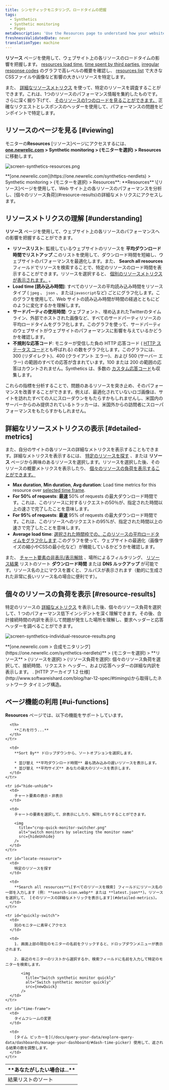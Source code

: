 ```yaml
---
title: シンセティックモニタリング。ロードタイムの把握
tags:
  - Synthetics
  - Synthetic monitoring
  - Pages
metaDescription: 'Use the Resources page to understand how your website''s resources perform. Compare usage across resources, or view individual resource loads.'
freshnessValidatedDate: never
translationType: machine
---
```






**リソース** ページを使用して、ウェブサイト上の各リソースのロードタイムの影響を把握します。 [resources load time](#resources-load-time), [time spent by third parties](#third-parties), [irregular response codes](#response-codes) のグラフで高レベルの概要を確認し、 [resources list](#resources-list) で大きなCSSファイルや画像など影響の大きいリソースを特定します。

また、 [詳細なリソースメトリクス](#detailed-metrics) を使って、特定のリソースを調査することができます。これは、1つのリソースのパフォーマンス情報を集約したものです。さらに深く掘り下げて、 [そのリソースの1つのロードを見ることができます。](#resource-results) 正確なリクエストとレスポンスのヘッダーを使用して、パフォーマンスの問題をピンポイントで特定します。

## リソースのページを見る [#viewing]

モニターの**Resources** \[リソース]ページにアクセスするには、 **[one.newrelic.com](https://one.newrelic.com/synthetics-nerdlets) > Synthetic monitoring > (モニターを選択) > Resources**に移動します。

<img
  title="screen-synthetics-resources.png"
  alt="screen-synthetics-resources.png"
  src={syntheticResourcesPage}
/>

<figcaption>
  **[one.newrelic.com](https://one.newrelic.com/synthetics-nerdlets) > Synthetic monitoring > (モニターを選択) > Resources**: **Resources** \[リソース]ページを使用して、Web サイト上の各リソースのパフォーマンスを分析し、[個々のリソース負荷](#resource-results)の詳細なメトリクスにアクセスします。
</figcaption>

## リソースメトリクスの理解 [#understanding]

**リソース** ページを使用して、ウェブサイト上の各リソースのパフォーマンスへの影響を把握することができます。

* **リソースリスト**: 監視しているウェブサイトのリソースを **平均ダウンロード時間でリストアップ**.このリストを使用して、ダウンロード時間を短縮し、ウェブサイトのパフォーマンスを最適化します。また、 **Search all resources** フィールドでリソースを検索することで、特定のリソースのロード時間を表示することができます。リソースを選択すると、 [個別のリソースメトリクスが表示されます。](#individual) 。
* **Load time \[読み込み時間]**: すべてのリソースの平均読み込み時間をリソース タイプ ( `jpeg` 、 `json` 、または`javascript`など) ごとにグラフ化します。このグラフを使用して、Web サイトの読み込み時間が時間の経過とともにどのように変化するかを理解します。
* **サードパーティの使用時間**: ウェブフォント、埋め込まれたTwitterのタイムライン、外部でホストされた画像など、すべてのサードパーティリソースの平均ロードタイムをグラフ化します。このグラフを使って、サードパーティのウェブサイトがウェブサイトのパフォーマンスに影響を与えているかどうかを確認します。
* **不規則な応答コード**: モニターが受信した負の HTTP 応答コード ( [HTTP ステータス コード](http://en.wikipedia.org/wiki/List_of_HTTP_status_codes)とも呼ばれる) の数をグラフ化します。このグラフには、300 (リダイレクト)、400 (クライアント エラー)、および 500 (サーバー エラー) の範囲のすべての応答が含まれています。100 または 200 の範囲の応答はカウントされません。Synthetics は、多数の [カスタム応答コード](/docs/synthetics/new-relic-synthetics/using-monitors/synthetics-response-codes)も収集します。

これらの指標を分析することで、問題のあるリソースを突き止め、そのパフォーマンスを改善することができます。例えば、最適化されていないロゴ画像は、サイトを訪れたすべての人にスローダウンをもたらすかもしれませんし、米国内のサーバーからのみ提供されているトラッカーは、米国外からの訪問者にスローパフォーマンスをもたらすかもしれません。

## 詳細なリソースメトリクスの表示 [#detailed-metrics]

また、自分のサイトの各リソースの詳細なメトリクスを表示することもできます。詳細なメトリクスを表示するには、 [特定のリソースを探す](#locate-resource) 、または **リソース** ページから興味のあるリソースを選択します。リソースを選択した後、そのリソースの概要メトリクスを表示したり、 [個々のリソースの負荷を表示することができます。](#resource-results)

* **Max duration**, **Min duration**, **Avg duration**: Load time metrics for this resource over [selected time frame](#time-frame).
* **For 50% of requests**: **最速** 50% of requests の最大ダウンロード時間です。これは、このリソースに対するリクエストの50％が、指定された時間以上の速さで完了したことを意味します。
* **For 95% of requests**: **最速** 95% of requests の最大ダウンロード時間です。これは、このリソースへのリクエストの95%が、指定された時間以上の速さで完了したことを意味します。
* **Average load time**: [選択された時間枠での、このリソースの平均ロードタイムをグラフ化します](#time-frame).このグラフを使って、ウェブサイトの最適化（画像サイズの縮小やCSSの最小化など）が機能しているかどうかを確認します。

また、 [チャート要素の非表示/表示解除](#hide-unhide) 、場所によるフィルタリング、 [リソース結果](#resource-results) リストのソート **ダウンロード時間** または **DNS ルックアップ** が可能です。リソース名の上にマウスを置くと、フルパスが表示されます（動的に生成された非常に長いリソース名の場合に便利です）。

## 個々のリソースの負荷を表示 [#resource-results]

特定のリソースの [詳細なメトリクス](#detailed-metrics) を表示した後、個々のリソース負荷を選択して、1 つのパフォーマンス低下インシデントを深く理解できます。その後、合計接続時間の内訳を表示して問題が発生した場所を理解し、要求ヘッダーと応答ヘッダーを調べることができます。

<img
  title="screen-synthetics-individual-resource-results.png"
  alt="screen-synthetics-individual-resource-results.png"
  src={syntheticFindResourceLoadDetails}
/>

<figcaption>
  **[one.newrelic.com > 合成モニタリング](https://one.newrelic.com/synthetics-nerdlets)** > (モニターを選択) > **リソース** > (リソースを選択) > (リソース負荷を選択): 個々のリソース負荷を選択して、接続時間、リクエスト ヘッダー、および応答ヘッダーの詳細な内訳を表示します。 . [HTTP アーカイブ 1.2 仕様](http://www.softwareishard.com/blog/har-12-spec/#timings)から取得したネットワーク タイミング構造。
</figcaption>

## ページ機能の利用 [#ui-functions]

**Resources** ページでは、以下の機能をサポートしています。

<table>
  <thead>
    <tr>
      <th width={200}>
        **あなたがしたい場合は...**
      </th>

      <th>
        **これを行う...**
      </th>
    </tr>
  </thead>

  <tbody>
    <tr id="sort-results">
      <td>
        結果リストのソート
      </td>

      <td>
        **Sort By** ドロップダウンから、ソートオプションを選択します。

        * 並び替え **平均ダウンロード時間** 最も読み込みの遅いリソースを表示します。
        * 並び替え **平均サイズ** あなたの最大のリソースを表示します。
      </td>
    </tr>

    <tr id="hide-unhide">
      <td>
        チャート要素の表示・非表示
      </td>

      <td>
        チャートの要素を選択して、非表示にしたり、解除したりすることができます。

        <img
          title="crop-quick-monitor-switcher.png"
          alt="switch monitors by selecting the monitor name"
          src={hideUnhide}
        />
      </td>
    </tr>

    <tr id="locate-resource">
      <td>
        特定のリソースを探す
      </td>

      <td>
        **Search all resources**\[すべてのリソースを検索] フィールドにリソース名の一部を入力します (例: **search-icon.webp** または **latest.json**)。リソースを選択して、 [そのリソースの詳細なメトリックを表示します](#detailed-metrics)。
      </td>
    </tr>

    <tr id="quickly-switch">
      <td>
        別のモニターに素早くアクセス
      </td>

      <td>
        1. 画面上部の現在のモニターの名前をクリックすると、ドロップダウンメニューが表示されます。

        2. 最近のモニターのリストから選択するか、検索フィールドに名前を入力して特定のモニターを検索します。

           <img
             title="Switch synthetic monitor quickly"
             alt="Switch synthetic monitor quickly"
             src={newQuick}
           />
      </td>
    </tr>

    <tr id="time-frame">
      <td>
        タイムフレームの変更
      </td>

      <td>
        [タイム ピッカーを](/docs/query-your-data/explore-query-data/dashboards/manage-your-dashboard/#dash-time-picker) 使用して、返される結果の数を調整します。
      </td>
    </tr>
  </tbody>
</table>